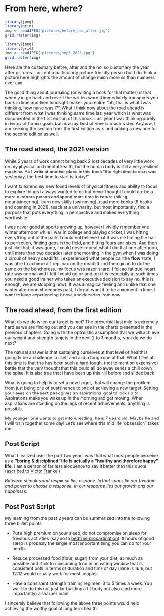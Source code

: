 # From here, where?

```r
library(jpeg)
library(grid)
img <- readJPEG("pictures/before_and_after.jpg")
grid.raster(img)
```

```r
library(jpeg)
library(grid)
img <- readJPEG("pictures/sep6_2021.jpg")
grid.raster(img)
```

Here are the customary before, after and the not  so customary the year after pictures. I am not a particularly picture friendly person but I do think a picture here highlights the amount of change much more so than numbers ever can.

The good thing about journaling (or writing a book for that matter) is that when you go back and revisit the written word it immediately transports you back in time and then hindsight makes you realize "oh, that is what I was thinking, how naive was I?". What I think now about the road ahead is different from what I was thinking same time last year which is what was documented in the first edition of this book. Last year I was thinking purely in terms of fitness goals but now my field of view is much wider. Anyhow, I am keeping the section from the first edition as is and adding a new one for the second edition as well.

## The road ahead, the 2021 version

While 2 years of work cannot bring back 2 lost decades of very little work on my physical and mental health, but the human body is still a very resilient machine. As I write at another place in this book "the right time to start was yesterday, the best time to start is today!". 

I want to extend my new found levels of physical fitness and ability to focus to explore things I always wanted to do but never thought I could do: be a more outdoors person and spend more time in nature (hiking, mountaineering), learn new skills (swimming), read more books (8 books and counting in 2021), teach at a university, but most importantly, find a purpose that puts everything in perspective and makes everything worthwhile. 

I was never good at sports growing up, however I vividly remember one winter afternoon while I was in college and playing cricket, I was hitting everything out of the park. I could not believe that it was me timing the ball to perfection, finding gaps in the field, and hitting fours and sixes. And then just like that, it was gone, I could never repeat what I did that one afternoon, until more than two decades later one morning in the gym when I was doing a circuit of heavy deadlifts. I experienced what people call the **flow** state, I was able to achieve a 1 rep max on the deadlift and then go on to do the same on the benchpress, my focus was razor sharp, I felt no fatigue, heart rate was normal and I felt I could go on and on (it is especially at such times you need a good trainer who takes an executive decision to say no, this is enough, we are stopping now). It was a magical feeling and unlike that one winter afternoon of decades past, I do not want it to be a moment in time. I want to keep experiencing it now, and decades from now.

## The road ahead, from the first edition

What do we do when our target is met? The proverbial last mile is extremely hard as we are finding out and you can see in the charts presented in the previous chapters. Going with the optimistic assumption that we will achieve our weight and strength targets in the next 2 to 3 months, what do we do next?

The natural answer is that sustaining ourselves at that level of health is going to be a challenge in itself and and a tough one at that. What I feel at this time is that this has been such a hard fought (not to mention expensive) battle that the very thought that this could all go away sends a chill down the spine. It is also true that I have been up this hill before and slided back.

What is going to help is to set a new target, that will change the problem from just being one of sustainence to one of achieving a new target. Setting your eyes on the next peak gives an aspirational goal to look up to. Aspirations make you wake up in the morning and get moving. When aspirations are standing on the legs of recent achievements, anything is possible.

My younger one wants to get into wrestling, he is 7 years old. Maybe he and I will train together some day! Let's see where this mid life "obsession" takes me.

## Post Script

What I realized over the past two years was that what most people perceive as a **"boring & disciplined" life is actually a "healthy and therefore happy" life**. I am a person of far less eloquence to say it better than this quote ([ascribed to Victor Frankel](https://www.univie.ac.at/logotherapy/quote_stimulus.html))

<i>Between stimulus and response lies a space. In that space lie our freedom and power to choose a response. In our response lies our growth and our happiness.</i>

## Post Post Script

My learning from the past 2 years can be summarized into the following three bullet points:

- Put a high premium on your sleep, do not compromise on sleep for frivolous activities (say no to [bedtime procastination](https://en.wikipedia.org/wiki/Bedtime_procrastination)). 8 hours of good sleep is probably the single most important thing you can do for your health.

- Reduce processed food (flour, sugar) from your diet, as much as possible and stick to consuming food in an eating window that is consistent both in terms of duration and time of day (mine is 16:8, but 12:12 would usually work for most people). 

- Have a consistent strength training regimen, 3 to 5 times a week. You want to do this not just for building a fit body but also (and more importantly) a sharper brain.

I sincerely believe that following the above three points would help achieving the worthy goal of long term health.

